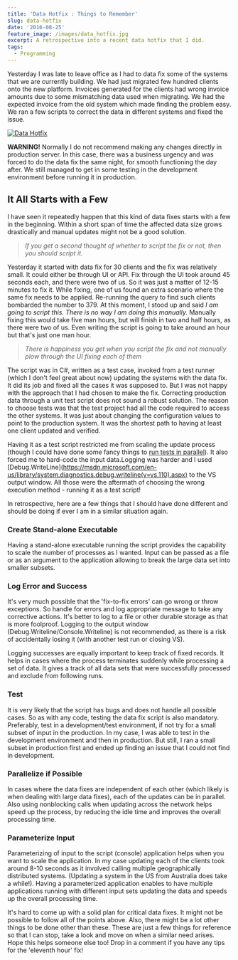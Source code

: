 ```yaml
---
title: 'Data Hotfix : Things to Remember'
slug: data-hotfix
date: '2016-08-25'
feature_image: /images/data_hotfix.jpg
excerpt: A retrospective into a recent data hotfix that I did.
tags:
  - Programming
---
```

Yesterday I was late to leave office as I had to data fix some of the systems that we are currently building. We had just migrated few hundred clients onto the new platform. Invoices generated for the clients had wrong invoice amounts due to some mismatching data used when migrating. We had the expected invoice from the old system which made finding the problem easy. We ran a few scripts to correct the data in different systems and fixed the issue.

[![Data Hotfix](/images/data_hotfix.jpg)](http://static1.squarespace.com/static/54652521e4b0045935420a6c/t/548dee03e4b0f1b25cb560d5/1418587652009/Data.jpg?format=1500w)

**WARNING!** Normally I do not recommend making any changes directly in production server. In this case, there was a business urgency and was forced to do the data fix the same night, for smooth functioning the day after. We still managed to get in some testing in the development environment before running it in production.

## It All Starts with a Few

I have seen it repeatedly happen that this kind of data fixes starts with a few in the beginning. Within a short span of time the affected data size grows drastically and manual updates might not be a good solution.

> _If you get a second thought of whether to script the fix or not, then you should script it._

Yesterday it started with data fix for 30 clients and the fix was relatively small. It could either be through UI or API. Fix through the UI took around 45 seconds each, and there were two of us. So it was just a matter of 12-15 minutes to fix it. While fixing, one of us found an extra scenario where the same fix needs to be applied. Re-running the query to find such clients bombarded the number to 379. At this moment, I stood up and said _I am going to script this. There is no way I am doing this manually._ Manually fixing this would take five man hours, but will finish in two and half hours, as there were two of us. Even writing the script is going to take around an hour but that's just one man hour.

> _There is happiness you get when you script the fix and not manually plow through the UI fixing each of them_

The script was in C#, written as a test case, invoked from a test runner (which I don't feel great about now) updating the systems with the data fix. It did its job and fixed all the cases it was supposed to. But I was not happy with the approach that I had chosen to make the fix. Correcting production data through a unit test script does not sound a robust solution. The reason to choose tests was that the test project had all the code required to access the other systems. It was just about changing the configuration values to point to the production system. It was the shortest path to having at least one client updated and verified.

Having it as a test script restricted me from scaling the update process (though I could have done some fancy things to [run tests in parallel](https://xunit.github.io/docs/running-tests-in-parallel.html)). It also forced me to hard-code the input data.Logging was harder and I used \[Debug.WriteLine\](https://msdn.microsoft.com/en-us/library/system.diagnostics.debug.writeline(v=vs.110).aspx) to the VS output window. All those were the aftermath of choosing the wrong execution method - running it as a test script!

In retrospective, here are a few things that I should have done different and should be doing if ever I am in a similar situation again.

### **Create Stand-alone Executable**

Having a stand-alone executable running the script provides the capability to scale the number of processes as I wanted. Input can be passed as a file or as an argument to the application allowing to break the large data set into smaller subsets.

### **Log Error and Success**

It's very much possible that the 'fix-to-fix errors' can go wrong or throw exceptions. So handle for errors and log appropriate message to take any corrective actions. It's better to log to a file or other durable storage as that is more foolproof. Logging to the output window (Debug.Writeline/Console.Writeline) is not recommended, as there is a risk of accidentally losing it (with another test run or closing VS).

Logging successes are equally important to keep track of fixed records. It helps in cases where the process terminates suddenly while processing a set of data. It gives a track of all data sets that were successfully processed and exclude from following runs.

### **Test**

It is very likely that the script has bugs and does not handle all possible cases. So as with any code, testing the data fix script is also mandatory. Preferably, test in a development/test environment, if not try for a small subset of input in the production. In my case, I was able to test in the development environment and then in production. But still, I ran a small subset in production first and ended up finding an issue that I could not find in development.

### **Parallelize if Possible**

In cases where the data fixes are independent of each other (which likely is when dealing with large data fixes), each of the updates can be in parallel. Also using nonblocking calls when updating across the network helps speed up the process, by reducing the idle time and improves the overall processing time.

### **Parameterize Input**

Parameterizing of input to the script (console) application helps when you want to scale the application. In my case updating each of the clients took around 8-10 seconds as it involved calling multiple geographically distributed systems. (Updating a system in the US from Australia does take a while!). Having a parameterized application enables to have multiple applications running with different input sets updating the data and speeds up the overall processing time.

It's hard to come up with a solid plan for critical data fixes. It might not be possible to follow all of the points above. Also, there might be a lot other things to be done other than these. These are just a few things for reference so that I can stop, take a look and move on when a similar need arises. Hope this helps someone else too! Drop in a comment if you have any tips for the 'eleventh hour' fix!

